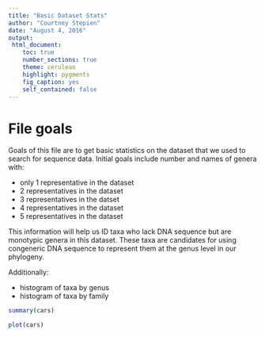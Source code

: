 ```yaml
---
title: "Basic Dataset Stats"
author: "Courtney Stepien"
date: "August 4, 2016"
output: 
 html_document:
    toc: true
    number_sections: true
    theme: cerulean
    highlight: pygments
    fig_caption: yes
    self_contained: false
---
```


# File goals

Goals of this file are to get basic statistics on the dataset that we used to search for sequence data. Initial goals include number and names of genera with:

* only 1 representative in the dataset
* 2 representatives in the dataset
* 3 representatives in the datset
* 4 representatives in the dataset
* 5 representatives in the dataset

This information will help us ID taxa who lack DNA sequence but are monotypic genera in this dataset. These taxa are candidates for using congeneric DNA sequence to represent them at the genus level in our phylogeny. 

Additionally:

* histogram of taxa by genus
* histogram of taxa by family

```r
summary(cars)
```

```r
plot(cars)
```
